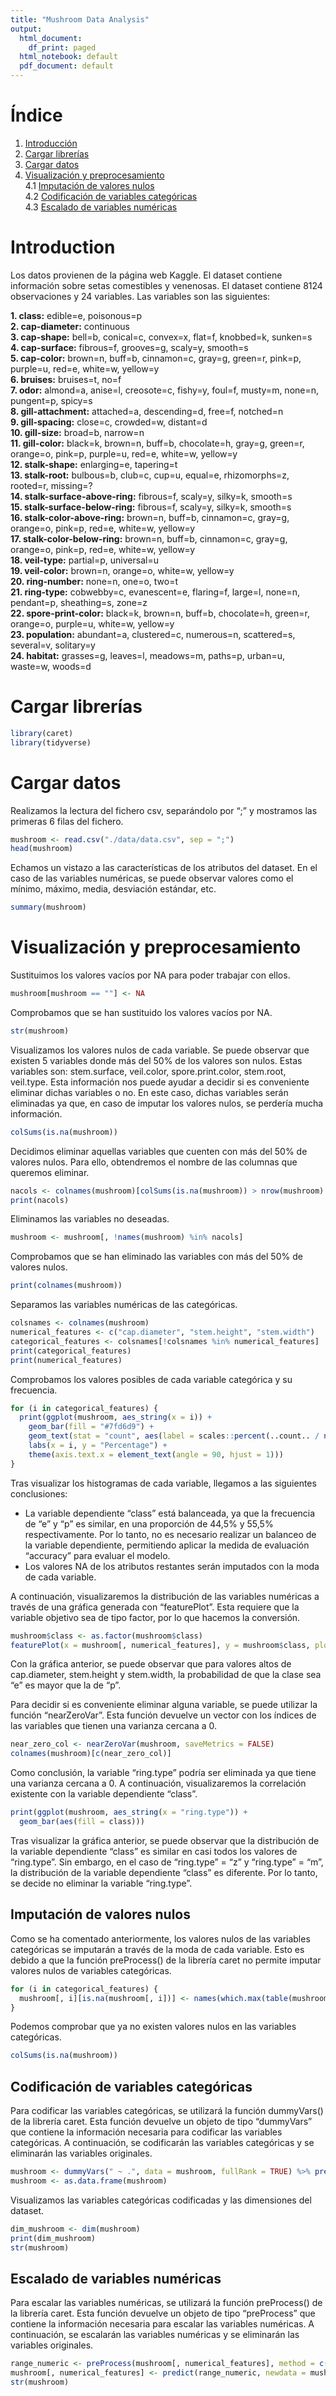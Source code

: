 ```yaml
---
title: "Mushroom Data Analysis"
output:
  html_document:
    df_print: paged
  html_notebook: default
  pdf_document: default
---
```


# Índice   
1. [Introducción](#introduction) \
2. [Cargar librerías](#libraries) \
3. [Cargar datos](#data) \
4. [Visualización y preprocesamiento](#preprocessing) \
4.1 [Imputación de valores nulos](#imputation) \
4.2 [Codificación de variables categóricas](#encoding) \
4.3 [Escalado de variables numéricas](#scaling)
\pagebreak

# Introduction<a name="introduction"></a>

Los datos provienen de la página web Kaggle. El dataset contiene información sobre setas comestibles y venenosas. El dataset contiene 8124 observaciones y 24 variables. Las variables son las siguientes:

**1. class:** edible=e, poisonous=p \
**2. cap-diameter:** continuous \
**3. cap-shape:** bell=b, conical=c, convex=x, flat=f, knobbed=k, sunken=s \
**4. cap-surface:** fibrous=f, grooves=g, scaly=y, smooth=s \
**5. cap-color:** brown=n, buff=b, cinnamon=c, gray=g, green=r, pink=p, purple=u, red=e, white=w, yellow=y \
**6. bruises:** bruises=t, no=f \
**7. odor:** almond=a, anise=l, creosote=c, fishy=y, foul=f, musty=m, none=n, pungent=p, spicy=s \
**8. gill-attachment:** attached=a, descending=d, free=f, notched=n \
**9. gill-spacing:** close=c, crowded=w, distant=d \
**10. gill-size:** broad=b, narrow=n \
**11. gill-color:** black=k, brown=n, buff=b, chocolate=h, gray=g, green=r, orange=o, pink=p, purple=u, red=e, white=w, yellow=y \
**12. stalk-shape:** enlarging=e, tapering=t \
**13. stalk-root:** bulbous=b, club=c, cup=u, equal=e, rhizomorphs=z, rooted=r, missing=? \
**14. stalk-surface-above-ring:** fibrous=f, scaly=y, silky=k, smooth=s \
**15. stalk-surface-below-ring:** fibrous=f, scaly=y, silky=k, smooth=s \
**16. stalk-color-above-ring:** brown=n, buff=b, cinnamon=c, gray=g, orange=o, pink=p, red=e, white=w, yellow=y \
**17. stalk-color-below-ring:** brown=n, buff=b, cinnamon=c, gray=g, orange=o, pink=p, red=e, white=w, yellow=y \
**18. veil-type:** partial=p, universal=u \
**19. veil-color:** brown=n, orange=o, white=w, yellow=y \
**20. ring-number:** none=n, one=o, two=t \
**21. ring-type:** cobwebby=c, evanescent=e, flaring=f, large=l, none=n, pendant=p, sheathing=s, zone=z \
**22. spore-print-color:** black=k, brown=n, buff=b, chocolate=h, green=r, orange=o, purple=u, white=w, yellow=y \
**23. population:** abundant=a, clustered=c, numerous=n, scattered=s, several=v, solitary=y \
**24. habitat:** grasses=g, leaves=l, meadows=m, paths=p, urban=u, waste=w, woods=d \

# Cargar librerías<a name="libraries"></a>

```r
library(caret)
library(tidyverse)
```

# Cargar datos<a name="data"></a>

Realizamos la lectura del fichero csv, separándolo por ";" y mostramos las primeras 6 filas del fichero.
```r
mushroom <- read.csv("./data/data.csv", sep = ";")
head(mushroom)
```

Echamos un vistazo a las características de los atributos del dataset. En el caso de las variables numéricas, se puede observar valores como el mínimo, máximo, media, desviación estándar, etc.  
```r
summary(mushroom)
```

# Visualización y preprocesamiento<a name="preprocessing"></a>

Sustituimos los valores vacíos por NA para poder trabajar con ellos.
```r
mushroom[mushroom == ""] <- NA
```

Comprobamos que se han sustituido los valores vacíos por NA.
```r
str(mushroom)
```

Visualizamos los valores nulos de cada variable. Se puede observar que existen 5 variables donde más del 50% de los valores son nulos.
Estas variables son: stem.surface, veil.color, spore.print.color, stem.root, veil.type.
Esta información nos puede ayudar a decidir si es conveniente eliminar dichas variables o no. En este caso, dichas variables serán eliminadas ya que, en caso de imputar los valores nulos, se perdería mucha información.

```r
colSums(is.na(mushroom))
```

Decidimos eliminar aquellas variables que cuenten con más del 50% de valores nulos. Para ello, obtendremos el nombre de las columnas que queremos eliminar.

```r
nacols <- colnames(mushroom)[colSums(is.na(mushroom)) > nrow(mushroom) / 2]
print(nacols)
```

Eliminamos las variables no deseadas.
```r
mushroom <- mushroom[, !names(mushroom) %in% nacols]
```

Comprobamos que se han eliminado las variables con más del 50% de valores nulos.
```r
print(colnames(mushroom))
```

Separamos las variables numéricas de las categóricas.
```r
colsnames <- colnames(mushroom)
numerical_features <- c("cap.diameter", "stem.height", "stem.width")
categorical_features <- colsnames[!colsnames %in% numerical_features]
print(categorical_features)
print(numerical_features)
```

Comprobamos los valores posibles de cada variable categórica y su frecuencia.

```r
for (i in categorical_features) {
  print(ggplot(mushroom, aes_string(x = i)) +
    geom_bar(fill = "#7fd6d9") +
    geom_text(stat = "count", aes(label = scales::percent(..count.. / nrow(mushroom)), vjust = -0.25)) +
    labs(x = i, y = "Percentage") +
    theme(axis.text.x = element_text(angle = 90, hjust = 1)))
}
```

Tras visualizar los histogramas de cada variable, llegamos a las siguientes conclusiones:

* La variable dependiente "class" está balanceada, ya que la frecuencia de "e" y "p" es similar, en una proporción de 44,5% y 55,5% respectivamente. Por lo tanto, no es necesario realizar un balanceo de la variable dependiente, permitiendo aplicar la medida de evaluación "accuracy" para evaluar el modelo.
* Los valores NA de los atributos restantes serán imputados con la moda de cada variable.

A continuación, visualizaremos la distribución de las variables numéricas a través de una gráfica generada con "featurePlot". Esta requiere que la variable objetivo sea de tipo factor, por lo que hacemos la conversión.
```r
mushroom$class <- as.factor(mushroom$class)
featurePlot(x = mushroom[, numerical_features], y = mushroom$class, plot = "strip")
```

Con la gráfica anterior, se puede observar que para valores altos de cap.diameter, stem.height y stem.width, la probabilidad de que la clase sea "e" es mayor que la de "p".

Para decidir si es conveniente eliminar alguna variable, se puede utilizar la función "nearZeroVar". Esta función devuelve un vector con los índices de las variables que tienen una varianza cercana a 0.

```r
near_zero_col <- nearZeroVar(mushroom, saveMetrics = FALSE)
colnames(mushroom)[c(near_zero_col)]
```

Como conclusión, la variable "ring.type" podría ser eliminada ya que tiene una varianza cercana a 0. A continuación, visualizaremos la correlación existente con la variable dependiente "class".
```r
print(ggplot(mushroom, aes_string(x = "ring.type")) +
  geom_bar(aes(fill = class)))
```

Tras visualizar la gráfica anterior, se puede observar que la distribución de la variable dependiente "class" es similar en casi todos los valores de "ring.type". Sin embargo, en el caso de "ring.type" = "z" y "ring.type" = "m", la distribución de la variable dependiente "class" es diferente. Por lo tanto, se decide no eliminar la variable "ring.type".

## Imputación de valores nulos<a name="imputation"></a>

Como se ha comentado anteriormente, los valores nulos de las variables categóricas se imputarán a través de la moda de cada variable. Esto es debido a que la función preProcess() de la librería caret no permite imputar valores nulos de variables categóricas.

```r
for (i in categorical_features) {
  mushroom[, i][is.na(mushroom[, i])] <- names(which.max(table(mushroom[, i])))
}
```

Podemos comprobar que ya no existen valores nulos en las variables categóricas.
```r
colSums(is.na(mushroom))
```

## Codificación de variables categóricas<a name="encoding"></a>

Para codificar las variables categóricas, se utilizará la función dummyVars() de la librería caret. Esta función devuelve un objeto de tipo "dummyVars" que contiene la información necesaria para codificar las variables categóricas. A continuación, se codificarán las variables categóricas y se eliminarán las variables originales.

```r
mushroom <- dummyVars(" ~ .", data = mushroom, fullRank = TRUE) %>% predict(mushroom)
mushroom <- as.data.frame(mushroom)
```

Visualizamos las variables categóricas codificadas y las dimensiones del dataset.
```r
dim_mushroom <- dim(mushroom)
print(dim_mushroom)
str(mushroom)
```

## Escalado de variables numéricas<a name="scaling"></a>

Para escalar las variables numéricas, se utilizará la función preProcess() de la librería caret. Esta función devuelve un objeto de tipo "preProcess" que contiene la información necesaria para escalar las variables numéricas. A continuación, se escalarán las variables numéricas y se eliminarán las variables originales.

```r
range_numeric <- preProcess(mushroom[, numerical_features], method = c("range"))
mushroom[, numerical_features] <- predict(range_numeric, newdata = mushroom[, numerical_features])
str(mushroom)
```
